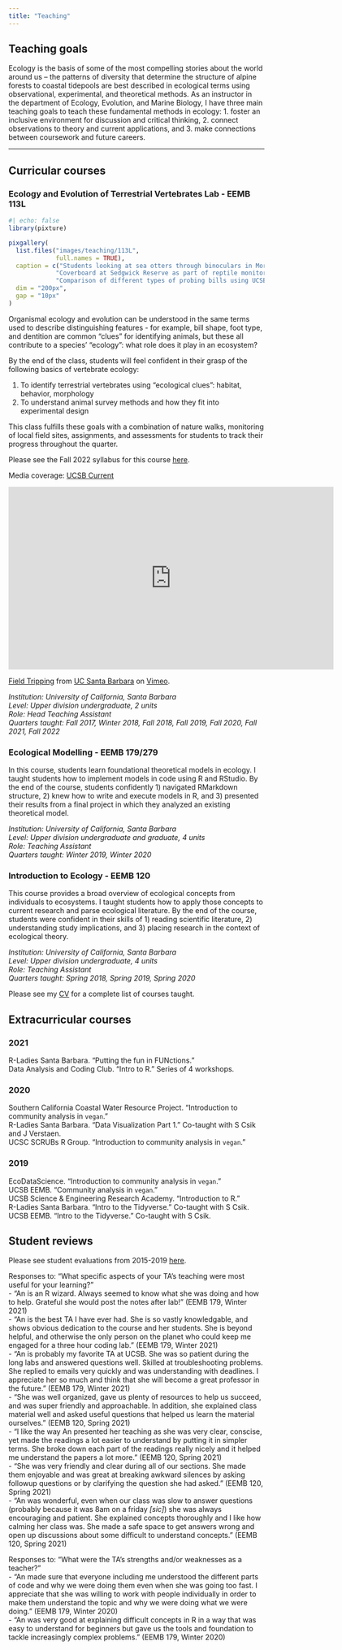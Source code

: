```yaml
---
title: "Teaching"
---
```


## Teaching goals

Ecology is the basis of some of the most compelling stories about the world around us -- the patterns of diversity that determine the structure of alpine forests to coastal tidepools are best described in ecological terms using observational, experimental, and theoretical methods. As an instructor in the department of Ecology, Evolution, and Marine Biology, I have three main teaching goals to teach these fundamental methods in ecology: 1. foster an inclusive environment for discussion and critical thinking, 2. connect observations to theory and current applications, and 3. make connections between coursework and future careers.

------------------------------------------------------------------------

## Curricular courses

### Ecology and Evolution of Terrestrial Vertebrates Lab - EEMB 113L

::: column-body
```r
#| echo: false
library(pixture)

pixgallery(
  list.files("images/teaching/113L", 
             full.names = TRUE),
  caption = c("Students looking at sea otters through binoculars in Morro Bay, Fall 2019.",
             "Coverboard at Sedgwick Reserve as part of reptile monitoring study, Fall 2019.",
             "Comparison of different types of probing bills using UCSB Cheadle Center for Biodiversity and Restoration teaching specimens. Species from left to right are Whimbrel, Long-billed Curlew, and Marbled Godwit."),
  dim = "200px",
  gap = "10px"
)
```
:::

Organismal ecology and evolution can be understood in the same terms used to describe distinguishing features - for example, bill shape, foot type, and dentition are common "clues" for identifying animals, but these all contribute to a species' "ecology": what role does it play in an ecosystem?

By the end of the class, students will feel confident in their grasp of the following basics of vertebrate ecology:

1.  To identify terrestrial vertebrates using "ecological clues": habitat, behavior, morphology\
2.  To understand animal survey methods and how they fit into experimental design

This class fulfills these goals with a combination of nature walks, monitoring of local field sites, assignments, and assessments for students to track their progress throughout the quarter.\

Please see the Fall 2022 syllabus for this course [here](https://docs.google.com/document/d/1cCA5BxasTRcdeEKatId02q91XdXcQr0wBsXxHYKyu80/edit?usp=sharing).

Media coverage: [UCSB Current](https://www.news.ucsb.edu/2018/018616/field-tripping)

<iframe src="https://player.vimeo.com/video/249854405?h=20f3b36e05&amp;color=c6e7ff" width="640" height="360" frameborder="0" allow="autoplay; fullscreen; picture-in-picture" allowfullscreen>

</iframe>

<p><a href="https://vimeo.com/249854405">Field Tripping</a> from <a href="https://vimeo.com/ucsantabarbara">UC Santa Barbara</a> on <a href="https://vimeo.com">Vimeo</a>.</p>

*Institution: University of California, Santa Barbara*\
*Level: Upper division undergraduate, 2 units*\
*Role: Head Teaching Assistant*\
*Quarters taught: Fall 2017, Winter 2018, Fall 2018, Fall 2019, Fall 2020, Fall 2021, Fall 2022*

### Ecological Modelling - EEMB 179/279

In this course, students learn foundational theoretical models in ecology. I taught students how to implement models in code using R and RStudio. By the end of the course, students confidently 1) navigated RMarkdown structure, 2) knew how to write and execute models in R, and 3) presented their results from a final project in which they analyzed an existing theoretical model.\

*Institution: University of California, Santa Barbara*\
*Level: Upper division undergraduate and graduate, 4 units*\
*Role: Teaching Assistant*\
*Quarters taught: Winter 2019, Winter 2020*

### Introduction to Ecology - EEMB 120

This course provides a broad overview of ecological concepts from individuals to ecosystems. I taught students how to apply those concepts to current research and parse ecological literature. By the end of the course, students were confident in their skills of 1) reading scientific literature, 2) understanding study implications, and 3) placing research in the context of ecological theory.

*Institution: University of California, Santa Barbara*\
*Level: Upper division undergraduate, 4 units*\
*Role: Teaching Assistant*\
*Quarters taught: Spring 2018, Spring 2019, Spring 2020*

Please see my [CV](CV/Bui-An_CV.pdf) for a complete list of courses taught.

## Extracurricular courses

### 2021

R-Ladies Santa Barbara. "Putting the fun in FUNctions."\
Data Analysis and Coding Club. "Intro to R." Series of 4 workshops.

### 2020

Southern California Coastal Water Resource Project. "Introduction to community analysis in `vegan`."\
R-Ladies Santa Barbara. "Data Visualization Part 1." Co-taught with S Csik and J Verstaen.\
UCSC SCRUBs R Group. "Introduction to community analysis in `vegan`."

### 2019

EcoDataScience. "Introduction to community analysis in `vegan`."\
UCSB EEMB. "Community analysis in `vegan`."\
UCSB Science & Engineering Research Academy. "Introduction to R."\
R-Ladies Santa Barbara. "Intro to the Tidyverse." Co-taught with S Csik.\
UCSB EEMB. "Intro to the Tidyverse." Co-taught with S Csik.

## Student reviews

Please see student evaluations from 2015-2019 [here](CV/Bui_An-ESCI_report.pdf). \ 

Responses to: "What specific aspects of your TA's teaching were most useful for your learning?"\
- "An is an R wizard. Always seemed to know what she was doing and how to help. Grateful she would post the notes after lab!" (EEMB 179, Winter 2021)\
- "An is the best TA I have ever had. She is so vastly knowledgable, and shows obvious dedication to the course and her students. She is beyond helpful, and otherwise the only person on the planet who could keep me engaged for a three hour coding lab." (EEMB 179, Winter 2021)\
- "An is probably my favorite TA at UCSB. She was so patient during the long labs and answered questions well. Skilled at troubleshooting problems. She replied to emails very quickly and was understanding with deadlines. I appreciate her so much and think that she will become a great professor in the future." (EEMB 179, Winter 2021)\
- "She was well organized, gave us plenty of resources to help us succeed, and was super friendly and approachable. In addition, she explained class material well and asked useful questions that helped us learn the material ourselves." (EEMB 120, Spring 2021)\
- "I like the way An presented her teaching as she was very clear, conscise, yet made the readings a lot easier to understand by putting it in simpler terms. She broke down each part of the readings really nicely and it helped me understand the papers a lot more." (EEMB 120, Spring 2021)\
- "She was very friendly and clear during all of our sections. She made them enjoyable and was great at breaking awkward silences by asking followup questions or by clarifying the question she had asked." (EEMB 120, Spring 2021)\
- "An was wonderful, even when our class was slow to answer questions (probably because it was 8am on a friday *\[sic\]*) she was always encouraging and patient. She explained concepts thoroughly and I like how calming her class was. She made a safe space to get answers wrong and open up discussions about some difficult to understand concepts." (EEMB 120, Spring 2021)

Responses to: "What were the TA's strengths and/or weaknesses as a teacher?"\
- "An made sure that everyone including me understood the different parts of code and why we were doing them even when she was going too fast. I appreciate that she was willing to work with people individually in order to make them understand the topic and why we were doing what we were doing." (EEMB 179, Winter 2020)\
- "An was very good at explaining difficult concepts in R in a way that was easy to understand for beginners but gave us the tools and foundation to tackle increasingly complex problems." (EEMB 179, Winter 2020)
